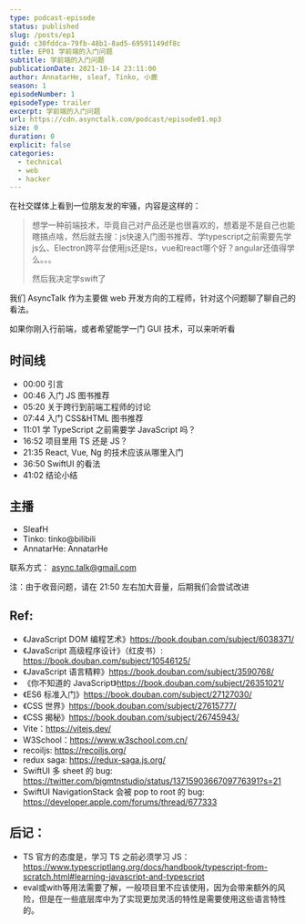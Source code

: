 ```yaml
---
type: podcast-episode
status: published
slug: /posts/ep1
guid: c30fddca-79fb-48b1-8ad5-69591149df8c
title: EP01 学前端的入门问题
subtitle: 学前端的入门问题
publicationDate: 2021-10-14 23:11:00
author: AnnatarHe, sleaf, Tinko, 小鹿
season: 1
episodeNumber: 1
episodeType: trailer
excerpt: 学前端的入门问题
url: https://cdn.asynctalk.com/podcast/episode01.mp3
size: 0
duration: 0
explicit: false
categories:
  - technical
  - web
  - hacker
---
```


在社交媒体上看到一位朋友发的牢骚，内容是这样的：

> 想学一种前端技术，毕竟自己对产品还是也很喜欢的，想着是不是自己也能瞎搞点啥，然后就去搜：js快速入门图书推荐、学typescript之前需要先学js么、Electron跨平台使用js还是ts，vue和react哪个好？angular还值得学么。。。
> 
> 然后我决定学swift了

我们 AsyncTalk 作为主要做 web 开发方向的工程师，针对这个问题聊了聊自己的看法。

如果你刚入行前端，或者希望能学一门 GUI 技术，可以来听听看

## 时间线

* 00:00 引言
* 00:46 入门 JS 图书推荐
* 05:20 关于跨行到前端工程师的讨论
* 07:44 入门 CSS&HTML 图书推荐
* 11:01 学 TypeScript 之前需要学 JavaScript 吗？
* 16:52 项目里用 TS 还是 JS？
* 21:35 React, Vue, Ng 的技术应该从哪里入门
* 36:50 SwiftUI 的看法
* 41:02 结论小结

## 主播

* SleafH
* Tinko: tinko@bilibili
* AnnatarHe: AnnatarHe

联系方式： async.talk@gmail.com

注：由于收音问题，请在 21:50 左右加大音量，后期我们会尝试改进

## Ref:

* 《JavaScript DOM 编程艺术》https://book.douban.com/subject/6038371/
* 《JavaScript 高级程序设计》（红皮书）: https://book.douban.com/subject/10546125/
* 《JavaScript 语言精粹》https://book.douban.com/subject/3590768/
* 《你不知道的 JavaScript》https://book.douban.com/subject/26351021/
* 《ES6 标准入门》https://book.douban.com/subject/27127030/
* 《CSS 世界》https://book.douban.com/subject/27615777/
* 《CSS 揭秘》https://book.douban.com/subject/26745943/
* Vite：https://vitejs.dev/
* W3School：https://www.w3school.com.cn/
* recoiljs: https://recoiljs.org/
* redux saga: https://redux-saga.js.org/
* SwiftUI 多 sheet 的 bug: https://twitter.com/bigmtnstudio/status/1371590366709776391?s=21
* SwiftUI NavigationStack 会被 pop to root 的 bug: https://developer.apple.com/forums/thread/677333

## 后记：
* TS 官方的态度是，学习 TS 之前必须学习 JS： https://www.typescriptlang.org/docs/handbook/typescript-from-scratch.html#learning-javascript-and-typescript
* eval或with等用法需要了解，一般项目里不应该使用，因为会带来额外的风险，但是在一些底层库中为了实现更加灵活的特性是需要使用这些语言特性的。

